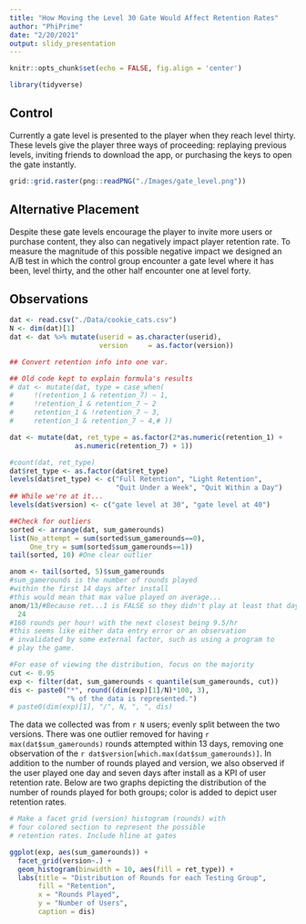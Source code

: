 ```yaml
---
title: "How Moving the Level 30 Gate Would Affect Retention Rates"
author: "PhiPrime"
date: "2/20/2021"
output: slidy_presentation
---
```


```r
knitr::opts_chunk$set(echo = FALSE, fig.align = 'center')
```

```r
library(tidyverse)
```


## Control  
Currently a gate level is presented to the player when they reach level thirty. These levels give the player three ways of proceeding: replaying previous levels, inviting friends to download the app, or purchasing the keys to open the gate instantly.  
  

```r
grid::grid.raster(png::readPNG("./Images/gate_level.png"))
```



## Alternative Placement  
Despite these gate levels encourage the player to invite more users or purchase content, they also can negatively impact player retention rate. To measure the magnitude of this possible negative impact we designed an A/B test in which the control group encounter a gate level where it has been, level thirty, and the other half encounter one at level forty.


## Observations  
```r
dat <- read.csv("./Data/cookie_cats.csv")
N <- dim(dat)[1]
dat <- dat %>% mutate(userid = as.character(userid),
                      version     = as.factor(version))

## Convert retention info into one var.

## Old code kept to explain formula's results
# dat <- mutate(dat, type = case_when(
#     !(retention_1 & retention_7) ~ 1,
#     !retention_1 & retention_7 ~ 2
#     retention_1 & !retention_7 ~ 3,
#     retention_1 & retention_7 ~ 4,# ))

dat <- mutate(dat, ret_type = as.factor(2*as.numeric(retention_1) +
                as.numeric(retention_7) + 1))

#count(dat, ret_type)
dat$ret_type <- as.factor(dat$ret_type)
levels(dat$ret_type) <- c("Full Retention", "Light Retention", 
                          "Quit Under a Week", "Quit Within a Day")
## While we're at it...
levels(dat$version) <- c("gate level at 30", "gate level at 40")
```

```r
##Check for outliers    
sorted <- arrange(dat, sum_gamerounds)
list(No_attempt = sum(sorted$sum_gamerounds==0),
     One_try = sum(sorted$sum_gamerounds==1))
tail(sorted, 10) #One clear outlier

anom <- tail(sorted, 5)$sum_gamerounds
#sum_gamerounds is the number of rounds played 
#within the first 14 days after install
#this would mean that max value played on average...
anom/13/#Because ret...1 is FALSE so they didn't play at least that day
  24
#160 rounds per hour! with the next closest being 9.5/hr
#this seems like either data entry error or an observation
# invalidated by some external factor, such as using a program to
# play the game.
```

```r
#For ease of viewing the distribution, focus on the majority
cut <- 0.95
exp <- filter(dat, sum_gamerounds < quantile(sum_gamerounds, cut))
dis <- paste0("*", round((dim(exp)[1]/N)*100, 3), 
              "% of the data is represented.")
# paste0(dim(exp)[1], "/", N, ", ", dis)
```


The data we collected was from `r N` users; evenly split between the two versions. There was one outlier removed for having `r max(dat$sum_gamerounds)` rounds attempted within 13 days, removing one observation of the `r dat$version[which.max(dat$sum_gamerounds)]`. In addition to the number of rounds played and version, we also observed if the user played one day and seven days after install as a KPI of user retention rate. Below are two graphs depicting the distribution of the number of rounds played for both groups; color is added to depict user retention rates.


```r
# Make a facet grid (version) histogram (rounds) with 
# four colored section to represent the possible
# retention rates. Include hline at gates

ggplot(exp, aes(sum_gamerounds)) +
  facet_grid(version~.) +
  geom_histogram(binwidth = 10, aes(fill = ret_type)) +
  labs(title = "Distribution of Rounds for each Testing Group",
       fill = "Retention",
       x = "Rounds Played",
       y = "Number of Users",
       caption = dis)
```



